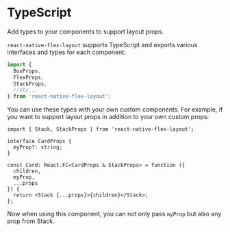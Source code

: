 # TypeScript

Add types to your components to support layout props.

`react-native-flex-layout` supports TypeScript and exports various interfaces and types for each component:

```ts
import {
  BoxProps,
  FlexProps,
  StackProps,
  //etc...
} from 'react-native-flex-layout';
```

You can use these types with your own custom components. For example, if you want to support layout props in addition to
your own custom props:

```tsx
import { Stack, StackProps } from 'react-native-flex-layout';

interface CardProps {
  myProp?: string;
}

const Card: React.FC<CardProps & StackProps> = function ({
  children,
  myProp,
  ...props
}) {
  return <Stack {...props}>{children}</Stack>;
};
```

Now when using this component, you can not only pass `myProp` but also any prop from Stack.
